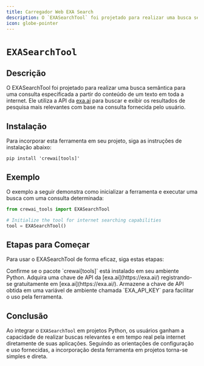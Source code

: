 ```yaml
---
title: Carregador Web EXA Search
description: O `EXASearchTool` foi projetado para realizar uma busca semântica para uma consulta especificada a partir do conteúdo de um texto em toda a internet.
icon: globe-pointer
---
```


# `EXASearchTool`

## Descrição

O EXASearchTool foi projetado para realizar uma busca semântica para uma consulta especificada a partir do conteúdo de um texto em toda a internet.
Ele utiliza a API da [exa.ai](https://exa.ai/) para buscar e exibir os resultados de pesquisa mais relevantes com base na consulta fornecida pelo usuário.

## Instalação

Para incorporar esta ferramenta em seu projeto, siga as instruções de instalação abaixo:

```shell
pip install 'crewai[tools]'
```

## Exemplo

O exemplo a seguir demonstra como inicializar a ferramenta e executar uma busca com uma consulta determinada:

```python Code
from crewai_tools import EXASearchTool

# Initialize the tool for internet searching capabilities
tool = EXASearchTool()
```

## Etapas para Começar

Para usar o EXASearchTool de forma eficaz, siga estas etapas:

<Steps>
    <Step title="Instalação do Pacote">
        Confirme se o pacote `crewai[tools]` está instalado em seu ambiente Python.
    </Step>
    <Step title="Obtenção da Chave de API">
        Adquira uma chave de API da [exa.ai](https://exa.ai/) registrando-se gratuitamente em [exa.ai](https://exa.ai/).
    </Step>
    <Step title="Configuração de Ambiente">
        Armazene a chave de API obtida em uma variável de ambiente chamada `EXA_API_KEY` para facilitar o uso pela ferramenta.
    </Step>
</Steps>

## Conclusão

Ao integrar o `EXASearchTool` em projetos Python, os usuários ganham a capacidade de realizar buscas relevantes e em tempo real pela internet diretamente de suas aplicações.
Seguindo as orientações de configuração e uso fornecidas, a incorporação desta ferramenta em projetos torna-se simples e direta.
